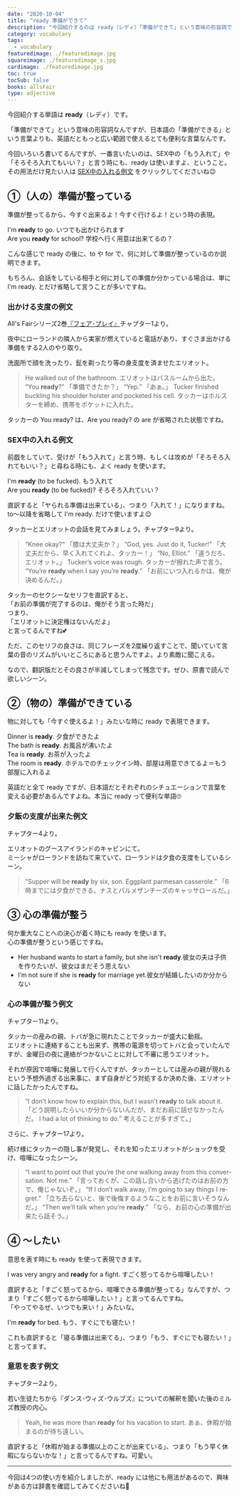 ```yaml
---
date: "2020-10-04"
title: "ready 準備ができて"
description: "今回紹介するのは ready（レディ）「準備ができて」という意味の形容詞です。例文は、All's Fairシリーズ2巻『フェア･プレイ』より"
category: vocabulary
tags:
  - vocabulary
featuredimage: ./featuredimage.jpg
squareimage: ./featuredimage_s.jpg
cardimage: ./featuredimage.jpg
toc: true
tocSub: false
books: allsFair
type: adjective
---
```



今回紹介する単語は __ready__（レディ）です。

「準備ができて」という意味の形容詞なんですが、日本語の「準備ができる」という言葉よりも、英語だともっと広い範囲で使えるとても便利な言葉なんです。

今回いろいろ書いてるんですが、一番言いたいのは、SEX中の「もう入れて」や「そろそろ入れてもいい？」と言う時にも、ready は使いますよ、ということ。  
その用法だけ見たい人は [SEX中の入れる例文](#sex中の入れる例文) をクリックしてくださいね😉

## ①（人の）準備が整っている

準備が整ってるから、今すぐ出来るよ！今すぐ行けるよ！という時の表現。

<div class="example">
  I'm <strong>ready</strong> to go.
  <span>いつでも出かけられます</span>
</div>

<div class="example">
  Are you <strong>ready</strong> for school?
  <span>学校へ行く用意は出来てるの？</span>
</div>

こんな感じで ready の後に、to や for で、何に対して準備が整っているのか説明できます。

もちろん、会話をしている相手と何に対しての準備か分かっている場合は、単に I'm ready. とだけ省略して言うことが多いですね。

### 出かける支度の例文

All's Fairシリーズ2巻[『フェア･プレイ』](/mm-romance/fair-play/)チャプター1より。

夜中にローランドの隣人から実家が燃えていると電話があり、すぐさま出かける準備をする2人のやり取り。

洗面所で顔を洗ったり、髭を剃ったり等の身支度を済ませたエリオット。

<Blockquote book srcBook="fairPlay" lang="en" chapter="1">
He walked out of the bathroom.
<span>エリオットはバスルームから出た。</span>
“You <strong>ready</strong>?”
<span>「準備できたか？」</span>
“Yep.”
<span>「あぁ。」</span>
Tucker finished buckling his shoulder holster and pocketed his cell.
<span>タッカーはホルスターを締め、携帯をポケットに入れた。</span>
</Blockquote>

タッカーの You ready? は、Are you ready? の are が省略された状態ですね。

### SEX中の入れる例文

前戯をしていて、受けが「もう入れて」と言う時、もしくは攻めが「そろそろ入れてもいい？」と尋ねる時にも、よく ready を使います。

<div class="example">
  I'm <strong>ready</strong> (to be fucked).
  <span>もう入れて</span>
</div>

<div class="example">
  Are you <strong>ready</strong> (to be fucked)?
  <span>そろそろ入れていい？</span>
</div>

直訳すると「ヤられる準備は出来ている」、つまり「入れて！」になりますね。  
to〜以降を省略して I'm ready. だけで使いますよ😉

タッカーとエリオットの会話を見てみましょう。チャプター9より。

<Blockquote book srcBook="fairPlay" lang="en" chapter="9">
“Knee okay?”
<span>「膝は大丈夫か？」</span>
“God, yes. Just do it, Tucker!”
<span>「大丈夫だから、早く入れてくれよ、タッカー！」</span>
“No, Elliot.”
<span>「違うだろ、エリオット。」</span>
Tucker’s voice was rough.
<span>タッカーが擦れた声で言う。</span>
“You’re <strong>ready</strong> when I say you’re <strong>ready</strong>.”
<span>「お前にいつ入れるかは、俺が決めるんだ。」</span>
</Blockquote>

タッカーのセクシーなセリフを直訳すると、  
「お前の準備が完了するのは、俺がそう言った時だ」  
つまり、  
「エリオットに決定権はないんだよ」  
と言ってるんですね💕

ただ、このセリフの良さは、同じフレーズを2度繰り返すことで、聞いていて言葉の音のリズムがいいところにあると思うんですよ。より素敵に聞こえる。

なので、翻訳版だとその良さが半減してしまって残念です。ぜひ、原書で読んで欲しいシーン。

## ②（物の）準備ができている

物に対しても「今すぐ使えるよ！」みたいな時に ready で表現できます。

<div class="example">
  Dinner is <strong>ready</strong>.
  <span>夕食ができたよ</span>
</div>

<div class="example">
  The bath is <strong>ready</strong>.
  <span>お風呂が沸いたよ</span>
</div>

<div class="example">
  Tea is <strong>ready</strong>.
  <span>お茶が入ったよ</span>
</div>

<div class="example">
  The room is <strong>ready</strong>.
  <span>ホテルでのチェックイン時、部屋は用意できてるよ＝もう部屋に入れるよ</span>
</div>

英語だと全て ready ですが、日本語だとそれぞれのシチュエーションで言葉を変える必要があるんですよね。本当に ready って便利な単語🙄

### 夕飯の支度が出来た例文

チャプター4より。

エリオットのグースアイランドのキャビンにて。  
ミーシャがローランドを訪ねて来ていて、ローランドは夕食の支度をしているシーン。

<Blockquote book srcBook="fairPlay" lang="en" chapter="4">
“Supper will be <strong>ready</strong> by six, son. Eggplant parmesan casserole.”
<span>「6時までには夕食ができる。ナスとパルメザンチーズのキャッサロールだ。」</span>
</Blockquote>

## ③ 心の準備が整う

何か重大なことへの決心が着く時にも ready を使います。  
心の準備が整うという感じですね。

- Her husband wants to start a family, but she isn't <strong>ready</strong>.<span>彼女の夫は子供を作りたいが、彼女はまだそう思えない</span>
- I’m not sure if she is <strong>ready</strong> for marriage yet.<span>彼女が結婚したいのか分からない</span>

### 心の準備が整う例文

チャプター11より。

タッカーの産みの親、トバが急に現れたことでタッカーが盛大に動揺。  
エリオットに連絡することも出来ず、携帯の電源を切ってトバと会っていたんですが、金曜日の夜に連絡がつかないことに対して不審に思うエリオット。

それが原因で喧嘩に発展して行くんですが、タッカーとしては産みの親が現れるという予想外過ぎる出来事に、まず自身がどう対処するか決めた後、エリオットに話したかったんですね。

<Blockquote book srcBook="fairPlay" lang="en" chapter="11">
“I don’t know how to explain this, but I wasn’t <strong>ready</strong> to talk about it.
<span>「どう説明したらいいか分からないんだが、まだお前に話せなかったんだ。</span>
I had a lot of thinking to do.”
<span>考えることが多すぎて。」</span>
</Blockquote>

さらに、チャプター17より。

続け様にタッカーの隠し事が発覚し、それを知ったエリオットがショックを受け、喧嘩になったシーン。

<Blockquote book srcBook="fairPlay" lang="en" chapter="17">
“I want to point out that you’re the one walking away from this conversation. Not me.”
<span>「言っておくが、この話し合いから逃げたのはお前の方で、俺じゃないぞ。」</span>
“If I don’t walk away, I’m going to say things I regret.”
<span>「立ち去らないと、後で後悔するようなことをお前に言いそうなんだ。」</span>
“Then we’ll talk when you’re <strong>ready</strong>.”
<span>「なら、お前の心の準備が出来たら話そう。」</span>
</Blockquote>

## ④ 〜したい

意思を表す時にも ready を使って表現できます。

<div class="example">
  I was very angry and <strong>ready</strong> for a fight.
  <span>すごく怒ってるから喧嘩したい！</span>
</div>

直訳すると「すごく怒ってるから、喧嘩できる準備が整ってる」なんですが、つまり「すごく怒ってるから喧嘩したい！」と言ってるんですね。  
「やってやるぜ、いつでも来い！」みたいな。

<div class="example">
  I'm <strong>ready</strong> for bed.
  <span>もう、すぐにでも寝たい！</span>
</div>

これも直訳すると「寝る準備は出来てる」、つまり「もう、すぐにでも寝たい！」と言ってます。

### 意思を表す例文

チャプター2より。

若い生徒たちから『ダンス･ウィズ･ウルブズ』についての解釈を聞いた後のミルズ教授の内心。

<Blockquote book srcBook="fairPlay" lang="en" chapter="2">
Yeah, he was more than <strong>ready</strong> for his vacation to start.
<span>あぁ、休暇が始まるのが待ち遠しい。</span>
</Blockquote>

直訳すると「休暇が始まる準備以上のことが出来ている」、つまり「もう早く休暇にならないかな！」と言ってるんですね。可愛い。

---

今回は4つの使い方を紹介しましたが、ready には他にも用法があるので、興味がある方は辞書を確認してみてくださいね👋

<VocabularyFooter book="fairPlay" />
